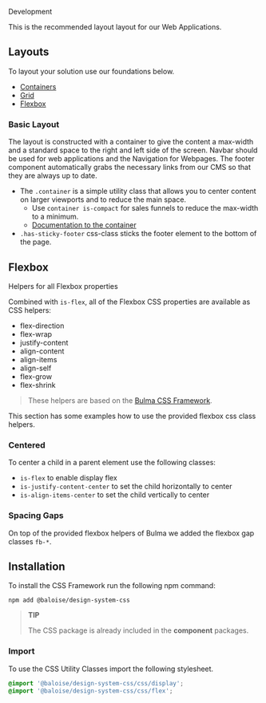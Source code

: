 
<bal-doc-banner id="story--foundation-layout-development--basic-layout" subtitle="Foundation/layout" color="red">Development</bal-doc-banner>

<bal-doc-lead>This is the recommended layout layout for our Web Applications.</bal-doc-lead>

## Layouts

To layout your solution use our foundations below.

- [Containers](?path=/docs/foundation-grid-development--grid#containers)
- [Grid](?path=/docs/foundation-grid-development--grid#grid)
- [Flexbox](?path=/docs/foundation-layout-development--basic-layout&globals=framework:vue#flexbox)

### Basic Layout

The layout is constructed with a container to give the content a max-width and a standard space to the right and left side of the screen. Navbar should be used for web applications and the Navigation for Webpages. The footer component automatically grabs the necessary links from our CMS so that they are always up to date.

- The `.container` is a simple utility class that allows you to center content on larger viewports and to reduce the main space.
  - Use `container is-compact` for sales funnels to reduce the max-width to a minimum.
  - [Documentation to the container](?path=/docs/foundation-grid-overview--page#containers)
- `.has-sticky-footer` css-class sticks the footer element to the bottom of the page.

<Canvas className="my-layout-story" withSource="open">
  <Story id="foundation-layout-development--basic-layout" />
</Canvas>

## Flexbox

Helpers for all Flexbox properties

Combined with `is-flex`, all of the Flexbox CSS properties are available as CSS helpers:

- flex-direction
- flex-wrap
- justify-content
- align-content
- align-items
- align-self
- flex-grow
- flex-shrink

> These helpers are based on the [Bulma CSS Framework](https://bulma.io/documentation/helpers/flexbox-helpers/).

This section has some examples how to use the provided flexbox css class helpers.

### Centered

To center a child in a parent element use the following classes:

- `is-flex` to enable display flex
- `is-justify-content-center` to set the child horizontally to center
- `is-align-items-center` to set the child vertically to center

<Canvas withSource="open">
  <Story id="foundation-layout-development--flexbox" />
</Canvas>

### Spacing Gaps

On top of the provided flexbox helpers of Bulma we added the flexbox gap classes `fb-*`.

<Canvas withSource="open">
  <Story id="foundation-layout-development--flexbox-gap" />
</Canvas>

## Installation

To install the CSS Framework run the following npm command:

```
npm add @baloise/design-system-css
```

> **TIP**
>
> The CSS package is already included in the **component** packages.

### Import

To use the CSS Utility Classes import the following stylesheet.

```scss
@import '@baloise/design-system-css/css/display';
@import '@baloise/design-system-css/css/flex';
```


<bal-doc-github link="/stories/foundation/layout/02-development.docs.mdx"></bal-doc-github>
